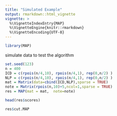 ```yaml
---
title: "Simulated Example"
output: rmarkdown::html_vignette
vignette: >
  %\VignetteIndexEntry{MAP}
  %\VignetteEngine{knitr::rmarkdown}
  %\VignetteEncoding{UTF-8}
---
```


```r
library(MAP)
```

simulate data to test the algorithm

```r
set.seed(123)
n = 400
ICD = c(rpois(n/4,10), rpois(n/4,1), rep(0,n/2) )
NLP = c(rpois(n/4,10), rpois(n/4,1), rep(0,n/2) )
mat = Matrix(data=cbind(ICD,NLP),sparse = TRUE)
note = Matrix(rpois(n,10)+5,ncol=1,sparse = TRUE)
res = MAP(mat = mat,  note=note)
```

```r
head(res$scores)
```

```r
res$cut.MAP
```


